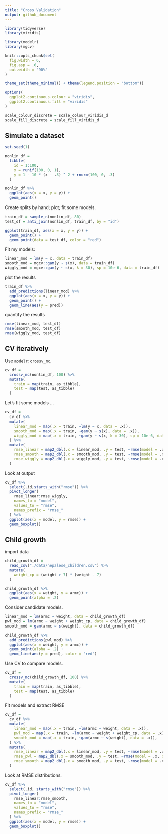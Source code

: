 ```yaml
---
title: "Cross Validation"
output: github_document
---
```


```r
library(tidyverse)
library(viridis)

library(modelr)
library(mgcv)

knitr::opts_chunk$set(
  fig.width = 6,
  fig.asp = .6,
  out.width = "90%"
)

theme_set(theme_minimal() + theme(legend.position = "bottom"))

options(
  ggplot2.continuous.colour = "viridis",
  ggplot2.continuous.fill = "viridis"
)

scale_colour_discrete = scale_colour_viridis_d
scale_fill_discrete = scale_fill_viridis_d
```


## Simulate a dataset

```r
set.seed(1)

nonlin_df = 
  tibble(
    id = 1:100,
    x = runif(100, 0, 1),
    y = 1 - 10 * (x - .3) ^ 2 + rnorm(100, 0, .3)
  )

nonlin_df %>% 
  ggplot(aes(x = x, y = y)) + 
  geom_point()
```

Create splits by hand; plot; fit some models.

```r
train_df = sample_n(nonlin_df, 80)
test_df = anti_join(nonlin_df, train_df, by = "id")

ggplot(train_df, aes(x = x, y = y)) +
  geom_point() +
  geom_point(data = test_df, color = "red")
```

Fit my models:

```r
linear_mod = lm(y ~ x, data = train_df)
smooth_mod = mgcv::gam(y ~ s(x), data = train_df)
wiggly_mod = mgcv::gam(y ~ s(x, k = 30), sp = 10e-6, data = train_df)
```


plot the results

```r
train_df %>%
  add_predictions(linear_mod) %>%
  ggplot(aes(x = x, y = y)) +
  geom_point() +
  geom_line(aes(y = pred))
```

quantify the results

```r
rmse(linear_mod, test_df)
rmse(smooth_mod, test_df)
rmse(wiggly_mod, test_df)
```


## CV iteratively

Use `modelr:crossv_mc`.

```r
cv_df =
  crossv_mc(nonlin_df, 100) %>%
  mutate(
    train = map(train, as_tibble),
    test = map(test, as_tibble)
  )
```

Let's fit some models ...

```r
cv_df =
  cv_df %>%
  mutate(
    linear_mod = map(.x = train, ~lm(y ~ x, data = .x)),
    smooth_mod = map(.x = train, ~gam(y ~ s(x), data = .x)),
    wiggly_mod = map(.x = train, ~gam(y ~ s(x, k = 30), sp = 10e-6, data = .x))
  ) %>%
  mutate(
    rmse_linear = map2_dbl(.x = linear_mod, .y = test, ~rmse(model = .x, data = .y)),
    rmse_smooth = map2_dbl(.x = smooth_mod, .y = test, ~rmse(model = .x, data = .y)),
    rmse_wiggly = map2_dbl(.x = wiggly_mod, .y = test, ~rmse(model = .x, data = .y))
  )
```

Look at output

```r
cv_df %>%
  select(.id,starts_with("rmse")) %>%
  pivot_longer(
    rmse_linear:rmse_wiggly,
    names_to = "model",
    values_to = "rmse",
    names_prefix = "rmse_"
  ) %>%
  ggplot(aes(x = model, y = rmse)) +
  geom_boxplot()
```


## Child growth

import data

```r
child_growth_df =
  read_csv("./data/nepalese_children.csv") %>%
  mutate(
    weight_cp = (weight > 7) * (weight - 7)
  )
```


```r
child_growth_df %>%
  ggplot(aes(x = weight, y = armc)) +
  geom_point(alpha = .2)
```


Consider candidate models.

```r
linear_mod = lm(armc ~ weight, data = child_growth_df)
pwl_mod = lm(armc ~ weight + weight_cp, data = child_growth_df)
smooth_mod = gam(armc ~ s(weight), data = child_growth_df)
```

```r
child_growth_df %>%
  add_predictions(pwl_mod) %>%
  ggplot(aes(x = weight, y = armc)) +
  geom_point(alpha = .2) +
  geom_line(aes(y = pred), color = "red")
```


Use CV to compare models.

```r
cv_df =
  crossv_mc(child_growth_df, 100) %>%
  mutate(
    train = map(train, as_tibble),
    test = map(test, as_tibble)
  )
```

Fit models and extract RMSE

```r
cv_df =
  cv_df %>%
  mutate(
    linear_mod = map(.x = train, ~lm(armc ~ weight, data = .x)),
    pwl_mod = map(.x = train, ~lm(armc ~ weight + weight_cp, data = .x)),
    smooth_mod = map(.x = train, ~gam(armc ~ s(weight), data = .x)),
  ) %>%
  mutate(
    rmse_linear = map2_dbl(.x = linear_mod, .y = test, ~rmse(model = .x, data = .y)),
    rmse_pwl = map2_dbl(.x = smooth_mod, .y = test, ~rmse(model = .x, data = .y)),
    rmse_smooth = map2_dbl(.x = smooth_mod, .y = test, ~rmse(model = .x, data = .y)),
  )
```

Look at RMSE distributions.

```r
cv_df %>%
  select(.id, starts_with("rmse")) %>%
  pivot_longer(
    rmse_linear:rmse_smooth,
    names_to = "model",
    values_to = "rmse",
    names_prefix = "rmse_"
  ) %>%
  ggplot(aes(x = model, y = rmse)) +
  geom_boxplot()
```